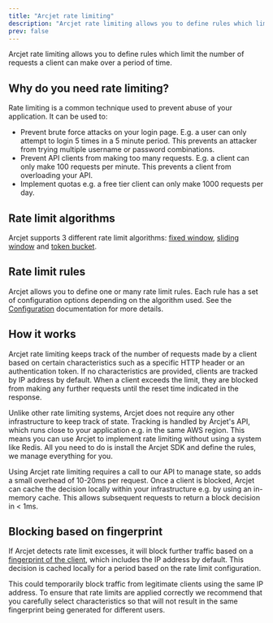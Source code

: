 ```yaml
---
title: "Arcjet rate limiting"
description: "Arcjet rate limiting allows you to define rules which limit the number of requests a client can make over a period of time."
prev: false
---
```



Arcjet rate limiting allows you to define rules which limit the number of
requests a client can make over a period of time.

<WhatIsArcjet />

## Why do you need rate limiting?

Rate limiting is a common technique used to prevent abuse of your application.
It can be used to:

- Prevent brute force attacks on your login page. E.g. a user can only attempt
  to login 5 times in a 5 minute period. This prevents an attacker from trying
  multiple username or password combinations.
- Prevent API clients from making too many requests. E.g. a client can only make
  100 requests per minute. This prevents a client from overloading your API.
- Implement quotas e.g. a free tier client can only make 1000 requests per day.

## Rate limit algorithms

Arcjet supports 3 different rate limit algorithms: [fixed
window](/rate-limiting/algorithms#fixed-window), [sliding
window](/rate-limiting/algorithms#sliding-window) and [token
bucket](/rate-limiting/algorithms#token-bucket).

## Rate limit rules

Arcjet allows you to define one or many rate limit rules. Each rule has a set of
configuration options depending on the algorithm used. See the
[Configuration](/rate-limiting/configuration) documentation for more details.

## How it works

Arcjet rate limiting keeps track of the number of requests made by a client
based on certain characteristics such as a specific HTTP header or an
authentication token. If no characteristics are provided, clients are tracked by
IP address by default. When a client exceeds the limit, they are blocked from
making any further requests until the reset time indicated in the response.

Unlike other rate limiting systems, Arcjet does not require any other
infrastructure to keep track of state. Tracking is handled by Arcjet's API,
which runs close to your application e.g. in the same AWS region. This means you
can use Arcjet to implement rate limiting without using a system like Redis. All
you need to do is install the Arcjet SDK and define the rules, we manage
everything for you.

Using Arcjet rate limiting requires a call to our API to manage state, so adds a
small overhead of 10-20ms per request. Once a client is blocked, Arcjet can
cache the decision locally within your infrastructure e.g. by using an in-memory
cache. This allows subsequent requests to return a block decision in < 1ms.

## Blocking based on fingerprint

If Arcjet detects rate limit excesses, it will block further traffic based on a
[fingerprint of the client](/architecture#fingerprinting), which includes the IP
address by default. This decision is cached locally for a period based on the
rate limit configuration.

This could temporarily block traffic from legitimate clients using the same IP
address. To ensure that rate limits are applied correctly we recommend that you
carefully select characteristics so that will not result in the same fingerprint
being generated for different users.
